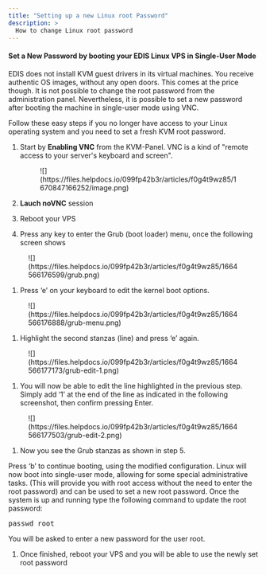 ```yaml
---
title: "Setting up a new Linux root Password"
description: >
  How to change Linux root password
---
```


#### Set a New Password by booting your EDIS Linux VPS in Single-User Mode

EDIS does not install KVM guest drivers in its virtual machines. You receive authentic OS images, without any open doors. This comes at the price though. It is not possible to change the root password from the administration panel. Nevertheless, it is possible to set a new password after booting the machine in single-user mode using VNC.

Follow these easy steps if you no longer have access to your Linux operating system and you need to set a fresh KVM root password.

1.  Start by **Enabling VNC** from the KVM-Panel. VNC is a kind of "remote access to your server's keyboard and screen".

    <figure>![](https://files.helpdocs.io/099fp42b3r/articles/f0g4t9wz85/1670847166252/image.png)</figure>

2.  **Lauch noVNC** session
3.  Reboot your VPS
4.  Press any key to enter the Grub (boot loader) menu, once the following screen shows

<figure>![](https://files.helpdocs.io/099fp42b3r/articles/f0g4t9wz85/1664566176599/grub.png)</figure>

1.  Press ‘e’ on your keyboard to edit the kernel boot options.

<figure>![](https://files.helpdocs.io/099fp42b3r/articles/f0g4t9wz85/1664566176888/grub-menu.png)</figure>

1.  Highlight the second stanzas (line) and press ‘e’ again.

<figure>![](https://files.helpdocs.io/099fp42b3r/articles/f0g4t9wz85/1664566177173/grub-edit-1.png)</figure>

1.  You will now be able to edit the line highlighted in the previous step. Simply add ‘1’ at the end of the line as indicated in the following screenshot, then confirm pressing Enter.

<figure>![](https://files.helpdocs.io/099fp42b3r/articles/f0g4t9wz85/1664566177503/grub-edit-2.png)</figure>

1.  Now you see the Grub stanzas as shown in step 5.

Press ‘b’ to continue booting, using the modified configuration. Linux will now boot into single-user mode, allowing for some special administrative tasks. (This will provide you with root access without the need to enter the root password) and can be used to set a new root password. Once the system is up and running type the following command to update the root password:

<pre class="hljs nohighlight">passwd root</pre>

You will be asked to enter a new password for the user root.

1.  Once finished, reboot your VPS and you will be able to use the newly set root password